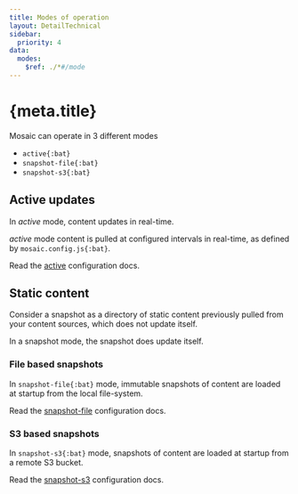 ```yaml
---
title: Modes of operation
layout: DetailTechnical
sidebar:
  priority: 4
data:
  modes:
    $ref: ./*#/mode
---
```


# {meta.title}

Mosaic can operate in 3 different modes

- `active{:bat}`
- `snapshot-file{:bat}`
- `snapshot-s3{:bat}`

## Active updates

In _active_ mode, content updates in real-time.

_active_ mode content is pulled at configured intervals in real-time, as defined by `mosaic.config.js{:bat}`.

Read the [active](./active) configuration docs.

## Static content

Consider a snapshot as a directory of static content previously pulled from your content sources, which does not update itself.

In a snapshot mode, the snapshot does update itself.

### File based snapshots

In `snapshot-file{:bat}` mode, immutable snapshots of content are loaded at startup from the local file-system.

Read the [snapshot-file](./snapshot-file) configuration docs.

### S3 based snapshots

In `snapshot-s3{:bat}` mode, snapshots of content are loaded at startup from a remote S3 bucket.

Read the [snapshot-s3](./snapshot-s3) configuration docs.
